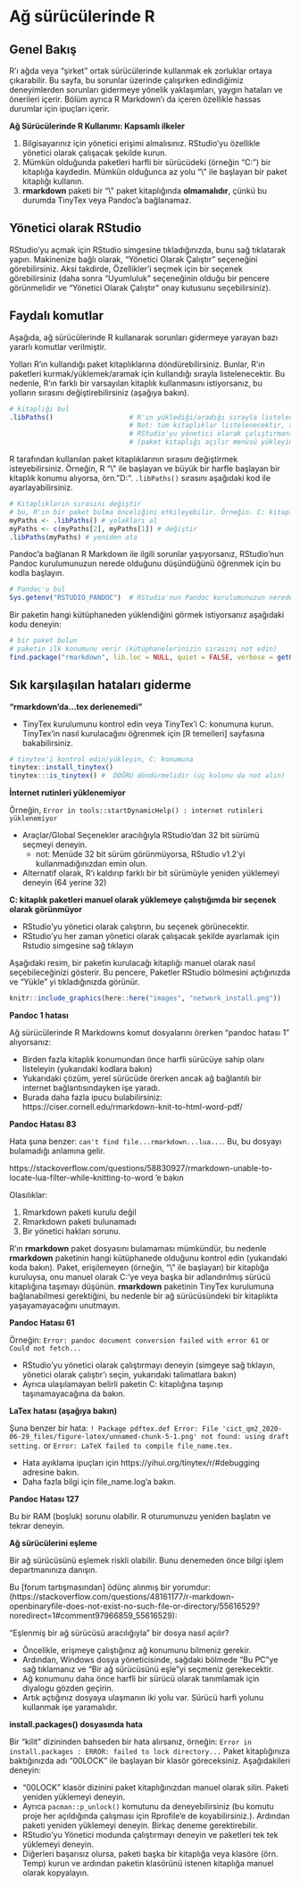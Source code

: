 
# Ağ sürücülerinde R { }

## Genel Bakış { }

R'ı ağda veya "şirket" ortak sürücülerinde kullanmak ek zorluklar ortaya çıkarabilir. Bu sayfa, bu sorunlar üzerinde çalışırken edindiğimiz deneyimlerden sorunları gidermeye yönelik yaklaşımları, yaygın hataları ve önerileri içerir. Bölüm ayrıca R Markdown'ı da içeren özellikle hassas durumlar için ipuçları içerir.

**Ağ Sürücülerinde R Kullanımı: Kapsamlı ilkeler**

1) Bilgisayarınız için yönetici erişimi almalısınız. RStudio'yu özellikle yönetici olarak çalışacak şekilde kurun.
2) Mümkün olduğunda paketleri harfli bir sürücüdeki (örneğin "C:") bir kitaplığa kaydedin. Mümkün olduğunca az yolu "\\\" ile başlayan bir paket kitaplığı kullanın.
3) **rmarkdown** paketi bir "\\\" paket kitaplığında **olmamalıdır**, çünkü bu durumda TinyTex veya Pandoc'a bağlanamaz.


## Yönetici olarak RStudio

RStudio'yu açmak için RStudio simgesine tıkladığınızda, bunu sağ tıklatarak yapın. Makinenize bağlı olarak, "Yönetici Olarak Çalıştır" seçeneğini görebilirsiniz. Aksi takdirde, Özellikler'i seçmek için bir seçenek görebilirsiniz (daha sonra "Uyumluluk" seçeneğinin olduğu bir pencere görünmelidir ve "Yönetici Olarak Çalıştır" onay kutusunu seçebilirsiniz).


## Faydalı komutlar

Aşağıda, ağ sürücülerinde R kullanarak sorunları gidermeye yarayan bazı yararlı komutlar verilmiştir.

Yolları R'ın kullandığı paket kitaplıklarına döndürebilirsiniz. Bunlar, R'ın paketleri kurmak/yüklemek/aramak için kullandığı sırayla listelenecektir. Bu nedenle, R'ın farklı bir varsayılan kitaplık kullanmasını istiyorsanız, bu yolların sırasını değiştirebilirsiniz (aşağıya bakın).

```r
# kitaplığı bul
.libPaths()                   # R'ın yüklediği/aradığı sırayla listelenmiş kitaplık yollarınız.
                              # Not: tüm kitaplıklar listelenecektir, ancak bazılarına (örneğin C :) yüklemek için
                              # RStudio'yu yönetici olarak çalıştırmanız gerekebilir 
                              # (paket kitaplığı açılır menüsü yükleyin)
```

R tarafından kullanılan paket kitaplıklarının sırasını değiştirmek isteyebilirsiniz. Örneğin, R "\\\" ile başlayan ve büyük bir harfle başlayan bir kitaplık konumu alıyorsa, örn. "D:". `.libPaths()` sırasını aşağıdaki kod ile ayarlayabilirsiniz.  

```r
# Kitaplıkların sırasını değiştir
# bu, R'ın bir paket bulma önceliğini etkileyebilir. Örneğin. C: kitaplığınızın önce listelenmesini isteyebilirsiniz
myPaths <- .libPaths() # yolakları al
myPaths <- c(myPaths[2], myPaths[1]) # değiştir
.libPaths(myPaths) # yeniden ata
```

Pandoc'a bağlanan R Markdown ile ilgili sorunlar yaşıyorsanız, RStudio'nun Pandoc kurulumunuzun nerede olduğunu düşündüğünü öğrenmek için bu kodla başlayın. 

```r
# Pandoc'u bul
Sys.getenv("RSTUDIO_PANDOC")  # RStudio'nun Pandoc kurulumunuzun nerede olduğunu düşündüğünü bulun
```

Bir paketin hangi kütüphaneden yüklendiğini görmek istiyorsanız aşağıdaki kodu deneyin:

```r
# bir paket bulun
# paketin ilk konumunu verir (kütüphanelerinizin sırasını not edin)
find.package("rmarkdown", lib.loc = NULL, quiet = FALSE, verbose = getOption("verbose")) 
```

<!-- ======================================================= -->
## Sık karşılaşılan hataları giderme { }


**"rmarkdown'da...tex derlenemedi"**

* TinyTex kurulumunu kontrol edin veya TinyTex'i C: konumuna kurun. TinyTex'in nasıl kurulacağını öğrenmek için [R temelleri] sayfasına bakabilirsiniz.

```r
# tinytex'i kontrol edin/yükleyin, C: konumuna
tinytex::install_tinytex()
tinytex:::is_tinytex() #  DOĞRU döndürmelidir (üç kolonu da not alın)
```
**İnternet rutinleri yüklenemiyor**

Örneğin, `Error in tools::startDynamicHelp() : internet rutinleri yüklenemiyor`

* Araçlar/Global Seçenekler aracılığıyla RStudio'dan 32 bit sürümü seçmeyi deneyin.
   * not: Menüde 32 bit sürüm görünmüyorsa, RStudio v1.2'yi kullanmadığınızdan emin olun.
* Alternatif olarak, R'ı kaldırıp farklı bir bit sürümüyle yeniden yüklemeyi deneyin (64 yerine 32)

**C: kitaplık paketleri manuel olarak yüklemeye çalıştığımda bir seçenek olarak görünmüyor**

* RStudio'yu yönetici olarak çalıştırın, bu seçenek görünecektir.
* RStudio'yu her zaman yönetici olarak çalışacak şekilde ayarlamak için Rstudio simgesine sağ tıklayın

Aşağıdaki resim, bir paketin kurulacağı kitaplığı manuel olarak nasıl seçebileceğinizi gösterir. Bu pencere, Paketler RStudio bölmesini açtığınızda ve "Yükle" yi tıkladığınızda görünür.

```r
knitr::include_graphics(here::here("images", "network_install.png"))
```

**Pandoc 1 hatası**

Ağ sürücülerinde R Markdowns komut dosyalarını örerken "pandoc hatası 1" alıyorsanız:

* Birden fazla kitaplık konumundan önce harfli sürücüye sahip olanı listeleyin (yukarıdaki kodlara bakın)
* Yukarıdaki çözüm, yerel sürücüde örerken ancak ağ bağlantılı bir internet bağlantısındayken işe yaradı.
* Burada daha fazla ipucu bulabilirsiniz: https://ciser.cornell.edu/rmarkdown-knit-to-html-word-pdf/

**Pandoc Hatası 83**

Hata şuna benzer: `can't find file...rmarkdown...lua...`. Bu, bu dosyayı bulamadığı anlamına gelir.

https://stackoverflow.com/questions/58830927/rmarkdown-unable-to-locate-lua-filter-while-knitting-to-word 'e bakın

Olasılıklar:

1) Rmarkdown paketi kurulu değil
2) Rmarkdown paketi bulunamadı
3) Bir yönetici hakları sorunu.

R'ın **rmarkdown** paket dosyasını bulamaması mümkündür, bu nedenle **rmarkdown** paketinin hangi kütüphanede olduğunu kontrol edin (yukarıdaki koda bakın). Paket, erişilemeyen (örneğin, "\\\" ile başlayan) bir kitaplığa kuruluysa, onu manuel olarak C:'ye veya başka bir adlandırılmış sürücü kitaplığına taşımayı düşünün. **rmarkdown** paketinin TinyTex kurulumuna bağlanabilmesi gerektiğini, bu nedenle bir ağ sürücüsündeki bir kitaplıkta yaşayamayacağını unutmayın.


**Pandoc Hatası 61**

Örneğin: `Error: pandoc document conversion failed with error 61`  or `Could not fetch...`

* RStudio'yu yönetici olarak çalıştırmayı deneyin (simgeye sağ tıklayın, yönetici olarak çalıştır'ı seçin, yukarıdaki talimatlara bakın)
* Ayrıca ulaşılamayan belirli paketin C: kitaplığına taşınıp taşınamayacağına da bakın.

**LaTex hatası (aşağıya bakın)**

Şuna benzer bir hata: `! Package pdftex.def Error: File 'cict_qm2_2020-06-29_files/figure-latex/unnamed-chunk-5-1.png' not found: using draft setting.` or `Error: LaTeX failed to compile file_name.tex.`  

* Hata ayıklama ipuçları için https://yihui.org/tinytex/r/#debugging adresine bakın.
* Daha fazla bilgi için file_name.log'a bakın.


**Pandoc Hatası 127**

Bu bir RAM (boşluk) sorunu olabilir. R oturumunuzu yeniden başlatın ve tekrar deneyin. 


**Ağ sürücülerini eşleme**

Bir ağ sürücüsünü eşlemek riskli olabilir. Bunu denemeden önce bilgi işlem departmanınıza danışın.

Bu [forum tartışmasından] ödünç alınmış bir yorumdur: (https://stackoverflow.com/questions/48161177/r-markdown-openbinaryfile-does-not-exist-no-such-file-or-directory/55616529?noredirect=1#comment97966859_55616529): 

"Eşlenmiş bir ağ sürücüsü aracılığıyla" bir dosya nasıl açılır?

* Öncelikle, erişmeye çalıştığınız ağ konumunu bilmeniz gerekir.
* Ardından, Windows dosya yöneticisinde, sağdaki bölmede "Bu PC"ye sağ tıklamanız ve "Bir ağ sürücüsünü eşle"yi seçmeniz gerekecektir.
* Ağ konumunu daha önce harfli bir sürücü olarak tanımlamak için diyalogu gözden geçirin.
* Artık açtığınız dosyaya ulaşmanın iki yolu var. Sürücü harfi yolunu kullanmak işe yaramalıdır.


**install.packages() dosyasında hata**

Bir "kilit" dizininden bahseden bir hata alırsanız, örneğin:  `Error in install.packages : ERROR: failed to lock directory...`
Paket kitaplığınıza baktığınızda adı "00LOCK" ile başlayan bir klasör göreceksiniz. Aşağıdakileri deneyin:

* "00LOCK" klasör dizinini paket kitaplığınızdan manuel olarak silin. Paketi yeniden yüklemeyi deneyin.
* Ayrıca `pacman::p_unlock()` komutunu da deneyebilirsiniz (bu komutu proje her açıldığında çalışması için Rprofile'e de koyabilirsiniz.). Ardından paketi yeniden yüklemeyi deneyin. Birkaç deneme gerektirebilir.
* RStudio'yu Yönetici modunda çalıştırmayı deneyin ve paketleri tek tek yüklemeyi deneyin.
* Diğerleri başarısız olursa, paketi başka bir kitaplığa veya klasöre (örn. Temp) kurun ve ardından paketin klasörünü istenen kitaplığa manuel olarak kopyalayın.




